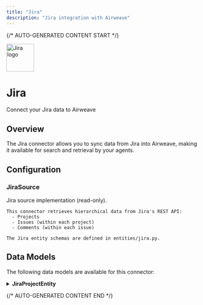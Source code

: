 ```yaml
---
title: "Jira"
description: "Jira integration with Airweave"
---
```


{/* AUTO-GENERATED CONTENT START */}

<div className="connector-header">
  <img src="icon.svg" alt="Jira logo" width="72" height="72" className="connector-icon" />
  <div className="connector-info">
    <h1>Jira</h1>
    <p>Connect your Jira data to Airweave</p>
  </div>
</div>

## Overview

The Jira connector allows you to sync data from Jira into Airweave, making it available for search and retrieval by your agents.

## Configuration


### JiraSource

Jira source implementation (read-only).

    This connector retrieves hierarchical data from Jira's REST API:
      - Projects
      - Issues (within each project)
      - Comments (within each issue)

    The Jira entity schemas are defined in entities/jira.py.


## Data Models

The following data models are available for this connector:


<details>
<summary><strong>JiraProjectEntity</strong></summary>

Schema for a Jira Issue.

    See:
      https://developer.atlassian.com/cloud/jira/platform/rest/v3/#api-rest-api-3-issue-issueidorkey-get
      (Issue APIs in Jira Cloud)

| Field | Type | Description |
|-------|------|-------------|
| project_key | str | Unique key of the project (e.g., 'PROJ'). |
| archived | bool | Indicates if this project is archived. |
| issue_key | str | Jira key for the issue (e.g. 'PROJ-123'). |
| archived | bool | Indicates if this issue has been archived. |
| issue_key | str | Key of the issue this comment belongs to. |

</details>


{/* AUTO-GENERATED CONTENT END */}
